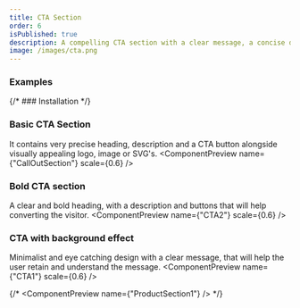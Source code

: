 ```yaml
---
title: CTA Section
order: 6
isPublished: true
description: A compelling CTA section with a clear message, a concise description, and a prominent button to drive user action. Perfect for converting visitors into leads or customers.
image: /images/cta.png
---
```


### Examples

{/* ### Installation */}

### Basic CTA Section
It contains very precise heading, description and a CTA button alongside visually appealing logo, image or SVG's.
<ComponentPreview name={"CallOutSection"} scale={0.6} />

### Bold CTA section
A clear and bold heading, with a description and buttons that will help converting the visitor.
<ComponentPreview name={"CTA2"} scale={0.6} />

### CTA with background effect
Minimalist and eye catching design with a clear message, that will help the user retain and understand the message. 
<ComponentPreview name={"CTA1"} scale={0.6} />

{/* <ComponentPreview name={"ProductSection1"} /> */}

